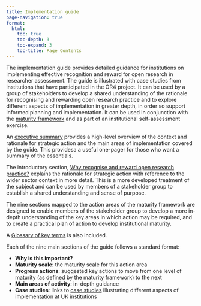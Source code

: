 ```yaml
---
title: Implementation guide
page-navigation: true
format:
  html:
    toc: true
    toc-depth: 3
    toc-expand: 3
    toc-title: Page Contents
---
```


The implementation guide provides detailed guidance for institutions on implementing effective recognition and reward for open research in researcher assessment. The guide is illustrated with case studies from institutions that have participated in the OR4 project. It can be used by a group of stakeholders to develop a shared understanding of the rationale for recognising and rewarding open research practice and to explore different aspects of implementation in greater depth, in order so support informed planning and implementation. It can be used in conjunction with the [maturity framework](maturity-framework.qmd) and as part of an institutional self-assessment exercise.

An [executive summary](guide-summary.qmd) provides a high-level overview of the context and rationale for strategic action and the main areas of implementation covered by the guide. This providesa a useful one-pager for those who want a summary of the essentials.

The introductory section, [Why recognise and reward open research practice?](guide-intro.qmd) explains the rationale for strategic action with reference to the wider sector context in more detail. This is a more developed treatment of the subject and can be used by members of a stakeholder group to establish a shared understanding and sense of purpose.

The nine sections mapped to the action areas of the maturity framework are designed to enable members of the stakeholder group to develop a more in-depth understanding of the key areas in which action may be required, and to create a practical plan of action to develop institutional maturity. 

A [Glossary of key terms](glossary.qmd) is also included.

Each of the nine main sections of the guide follows a standard format:

- **Why is this important?**
- **Maturity scale**: the maturity scale for this action area
- **Progress actions**: suggested key actions to move from one level of maturity (as defined by the maturity framework) to the next
- **Main areas of activity**: in-depth guidance
- **Case studies**: links to [case studies](case-studies.qmd) illustrating different aspects of implementation at UK institutions


